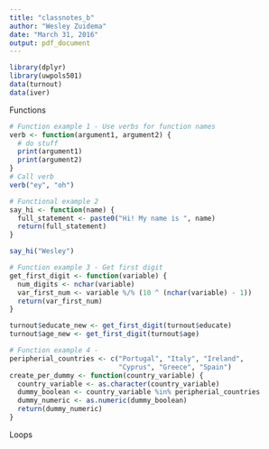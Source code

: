 ```yaml
---
title: "classnotes_b"
author: "Wesley Zuidema"
date: "March 31, 2016"
output: pdf_document
---
```


```r
library(dplyr)
library(uwpols501)
data(turnout)
data(iver)
```


Functions

```r
# Function example 1 - Use verbs for function names
verb <- function(argument1, argument2) {
  # do stuff
  print(argument1)
  print(argument2)
}
# Call verb
verb("ey", "oh")

# Functional example 2
say_hi <- function(name) {
  full_statement <- paste0("Hi! My name is ", name)
  return(full_statement)
}

say_hi("Wesley")

# Function example 3 - Get first digit
get_first_digit <- function(variable) {
  num_digits <- nchar(variable)
  var_first_num <- variable %/% (10 ^ (nchar(variable) - 1))
  return(var_first_num)
}

turnout$educate_new <- get_first_digit(turnout$educate)
turnout$age_new <- get_first_digit(turnout$age)

# Function example 4 - 
peripherial_countries <- c("Portugal", "Italy", "Ireland", 
                           "Cyprus", "Greece", "Spain")
create_per_dummy <- function(country_variable) {
  country_variable <- as.character(country_variable)
  dummy_boolean <- country_variable %in% peripherial_countries
  dummy_numeric <- as.numeric(dummy_boolean)
  return(dummy_numeric)
}

```

Loops

```r

```

